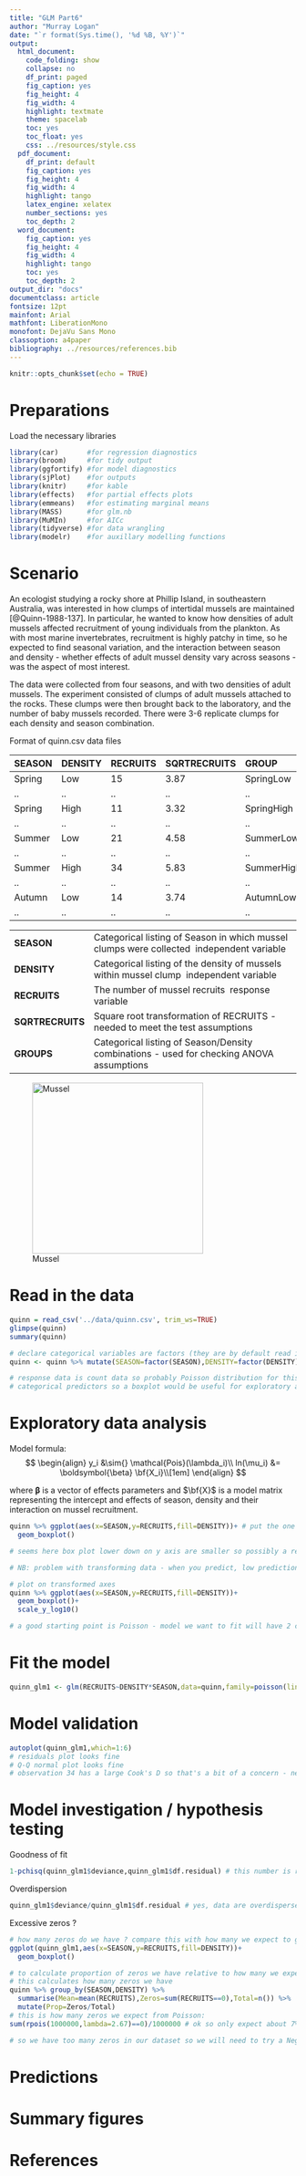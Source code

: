 ```yaml
---
title: "GLM Part6"
author: "Murray Logan"
date: "`r format(Sys.time(), '%d %B, %Y')`"
output:
  html_document:
    code_folding: show
    collapse: no
    df_print: paged
    fig_caption: yes
    fig_height: 4
    fig_width: 4
    highlight: textmate
    theme: spacelab
    toc: yes
    toc_float: yes
    css: ../resources/style.css
  pdf_document:
    df_print: default
    fig_caption: yes
    fig_height: 4
    fig_width: 4
    highlight: tango
    latex_engine: xelatex
    number_sections: yes
    toc_depth: 2
  word_document:
    fig_caption: yes
    fig_height: 4
    fig_width: 4
    highlight: tango
    toc: yes
    toc_depth: 2
output_dir: "docs"
documentclass: article
fontsize: 12pt
mainfont: Arial
mathfont: LiberationMono
monofont: DejaVu Sans Mono
classoption: a4paper
bibliography: ../resources/references.bib
---
```


```r
knitr::opts_chunk$set(echo = TRUE)
```

# Preparations

Load the necessary libraries

```r
library(car)       #for regression diagnostics
library(broom)     #for tidy output
library(ggfortify) #for model diagnostics
library(sjPlot)    #for outputs
library(knitr)     #for kable
library(effects)   #for partial effects plots
library(emmeans)   #for estimating marginal means
library(MASS)      #for glm.nb
library(MuMIn)     #for AICc
library(tidyverse) #for data wrangling
library(modelr)    #for auxillary modelling functions
```

# Scenario

An ecologist studying a rocky shore at Phillip Island, in southeastern Australia, was interested in how
clumps of intertidal mussels are maintained [@Quinn-1988-137]. In particular, he wanted to know how densities of adult
mussels affected recruitment of young individuals from the plankton. As with most marine invertebrates,
recruitment is highly patchy in time, so he expected to find seasonal variation, and the interaction
between season and density - whether effects of adult mussel density vary across seasons - was the aspect
of most interest.

The data were collected from four seasons, and with two densities of adult mussels. The experiment
consisted of clumps of adult mussels attached to the rocks. These clumps were then brought back to the
laboratory, and the number of baby mussels recorded. There were 3-6 replicate clumps for each density
and season combination.

Format of quinn.csv data files

SEASON   DENSITY   RECRUITS   SQRTRECRUITS   GROUP
-------- --------- ---------- -------------- ------------
Spring   Low       15         3.87           SpringLow
..       ..        ..         ..             ..
Spring   High      11         3.32           SpringHigh
..       ..        ..         ..             ..
Summer   Low       21         4.58           SummerLow
..       ..        ..         ..             ..
Summer   High      34         5.83           SummerHigh
..       ..        ..         ..             ..
Autumn   Low       14         3.74           AutumnLow
..       ..        ..         ..             ..

------------------ --------------------------------------------------------------------------------------------
**SEASON**         Categorical listing of Season in which mussel clumps were collected ­ independent variable
**DENSITY**        Categorical listing of the density of mussels within mussel clump ­ independent variable
**RECRUITS**       The number of mussel recruits ­ response variable
**SQRTRECRUITS**   Square root transformation of RECRUITS - needed to meet the test assumptions
**GROUPS**         Categorical listing of Season/Density combinations - used for checking ANOVA assumptions
------------------ --------------------------------------------------------------------------------------------

![Mussel](../resources/mussels.jpg){height="300"}

# Read in the data

```r
quinn = read_csv('../data/quinn.csv', trim_ws=TRUE)
glimpse(quinn)
summary(quinn)

# declare categorical variables are factors (they are by default read in as characters)
quinn <- quinn %>% mutate(SEASON=factor(SEASON),DENSITY=factor(DENSITY))

# response data is count data so probably Poisson distribution for this one
# categorical predictors so a boxplot would be useful for exploratory analysis
```


	
# Exploratory data analysis
	
Model formula:
$$
\begin{align}
y_i &\sim{} \mathcal{Pois}(\lambda_i)\\
ln(\mu_i) &= \boldsymbol{\beta} \bf{X_i}\\[1em]
\end{align}
$$
                                           
where $\boldsymbol{\beta}$ is a vector of effects parameters and $\bf{X}$
is a model matrix representing the intercept and effects of season, density and their interaction on mussel recruitment.

```r
quinn %>% ggplot(aes(x=SEASON,y=RECRUITS,fill=DENSITY))+ # put the one with the most groups on the x axis & the one wth less groups as the different colours
  geom_boxplot()

# seems here box plot lower down on y axis are smaller so possibly a relatioship b/w mean & variance (this would be a problem for Gaussian, but not a Poisson)

# NB: problem with transforming data - when you predict, low predictions & error bars below zero (square root transformations can be very dangerous because of how the square root function works on pos vs. neg & numbers between 0 and 1 for example) - so DON'T DO THIS!!!!

# plot on transformed axes
quinn %>% ggplot(aes(x=SEASON,y=RECRUITS,fill=DENSITY))+ 
  geom_boxplot()+
  scale_y_log10()

# a good starting point is Poisson - model we want to fit will have 2 categories & their interactions

```

# Fit the model
```r
quinn_glm1 <- glm(RECRUITS~DENSITY*SEASON,data=quinn,family=poisson(link='log')) # DENSITY*SEASON is shorthand for DENSITY + SEASON + DENSITYxSEASON just FYI

```

# Model validation
```r
autoplot(quinn_glm1,which=1:6)
# residuals plot looks fine
# Q-Q normal plot looks fine
# observation 34 has a large Cook's D so that's a bit of a concern - need to have a look at that (if this was your own data to check why)
```

# Model investigation / hypothesis testing
Goodness of fit
```r
1-pchisq(quinn_glm1$deviance,quinn_glm1$df.residual) # this number is really small!! so there is evidence for a lack of fit! oh no!
```
Overdispersion
```r
quinn_glm1$deviance/quinn_glm1$df.residual # yes, data are overdispersed so there's more variance than expected from a Poisson - hmmm could be something to do with the zeros in our data.... - are there too many??
```
Excessive zeros ?
```r
# how many zeros do we have ? compare this with how many we expect to get - ideally we should do this with each population
ggplot(quinn_glm1,aes(x=SEASON,y=RECRUITS,fill=DENSITY))+
  geom_boxplot()

# to calculate proportion of zeros we have relative to how many we expect:
# this calculates how many zeros we have
quinn %>% group_by(SEASON,DENSITY) %>% 
  summarise(Mean=mean(RECRUITS),Zeros=sum(RECRUITS==0),Total=n()) %>% 
  mutate(Prop=Zeros/Total)
# this is how many zeros we expect from Poisson:
sum(rpois(1000000,lambda=2.67)==0)/1000000 # ok so only expect about 7% zeros

# so we have too many zeros in our dataset so we will need to try a Negative Binomial to see if that absorbs the overdispersion - if not, might have to try a zero-inflated model
```



# Predictions


# Summary figures






# References
